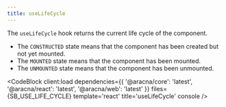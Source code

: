```yaml
---
title: useLifeCycle
---
```



The `useLifeCycle` hook returns the current life cycle of the component.

- The `CONSTRUCTED` state means that the component has been created but not yet mounted.
- The `MOUNTED` state means that the component has been mounted.
- The `UNMOUNTED` state means that the component has been unmounted.

<CodeBlock
  client:load
  dependencies={{
    '@aracna/core': 'latest',
    '@aracna/react': 'latest',
    '@aracna/web': 'latest'
  }}
  files={SB_USE_LIFE_CYCLE}
  template='react'
  title='useLifeCycle'
  console
/>
